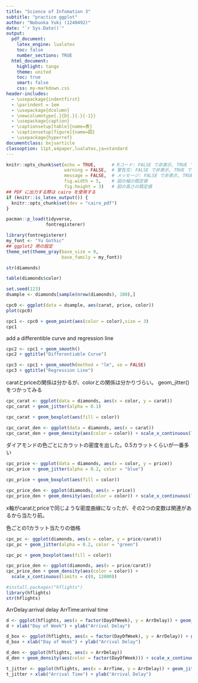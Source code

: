 ```yaml
---
title: "Science of Infomation 3"
subtitle: "practice ggplot"
author: "Nobuoka Yuki (1240492)"
date: "`r Sys.Date()`"
output:
  pdf_document:
    latex_engine: lualatex
    toc: false
    number_sections: TRUE
  html_document:
    highlight: tango
    theme: united
    toc: true
    smart: false
    css: my-markdown.css
header-includes:
  - \usepackage{indentfirst}
  - \parindent = 1em
  - \usepackage{dcolumn}
  - \newcolumntype{.}{D{.}{.}{-1}}
  - \usepackage{caption}
  - \captionsetup[table]{name=表}
  - \captionsetup[figure]{name=図}
  - \usepackage{hyperref}
documentclass: bxjsarticle
classoption: 11pt,a4paper,lualatex,ja=standard
---
```


```r
knitr::opts_chunk$set(echo = TRUE,      # Rコード: FALSE で非表示, TRUE で表示
                      warning = FALSE,  # 警告文: FALSE で非表示, TRUE で表示
                      message = FALSE,  # メッセージ: FALSE で非表示, TRUE で表示
                      fig.width = 5,    # 図の幅の既定値
                      fig.height = 3)   # 図の高さの既定値
## PDF に出力する際は cairo を使用する
if (knitr::is_latex_output()) {
  knitr::opts_chunk$set(dev = "cairo_pdf")
}
```


```r
pacman::p_load(tidyverse, 
               fontregisterer)
```


```r
library(fontregisterer)
my_font <- "Yu Gothic"
## ggplot2 用の設定
theme_set(theme_gray(base_size = 9,
                     base_family = my_font))
```

```r
str(diamonds)
```

```r
table(diamonds$color)
```

```r
set.seed(123)
dsample <- diamonds[sample(nrow(diamonds), 100),]
```

```r
cpc0 <- ggplot(data = dsample, aes(carat, price, color))
plot(cpc0)
```

```r
cpc1 <- cpc0 + geom_point(aes(color = color),size = 3)
cpc1
```

add a differentible curve and regression line

```r
cpc2 <- cpc1 + geom_smooth()
cpc2 + ggtitle("Differentiable Curve")
```

```r
cpc3 <- cpc1 + geom_smooth(method = "lm", se = FALSE)
cpc3 + ggtitle("Regression Line")
```

caratとpriceの関係は分かるが、colorとの関係は分かりづらい。
geom_jitter()をつかってみる

```r
cpc_carat <- ggplot(data = diamonds, aes(x = color, y = carat))
cpc_carat + geom_jitter(alpha = 0.1)
```

```r
cpc_carat + geom_boxplot(aes(fill = color))
```

```r
cpc_carat_den <- ggplot(data = diamonds, aes(x = carat))
cpc_carat_den + geom_density(aes(color = color)) + scale_x_continuous(limits = c(0,3))
```

ダイアモンドの色ごとにカラットの密度を出した。0.5カラットくらいが一番多い

```r
cpc_price <- ggplot(data = diamonds, aes(x = color, y = price))
cpc_price + geom_jitter(alpha = 0.2, color = "blue")
```

```r
cpc_price + geom_boxplot(aes(fill = color))
```

```r
cpc_price_den <- ggplot(diamonds, aes(x = price))
cpc_price_den + geom_density(aes(color = color)) + scale_x_continuous(limits = c(0, 17000))
```

x軸がcaratとpriceで同じような密度曲線になったが、その2つの変数は関連があるから当たり前。

色ごとの1カラット当たりの価格

```r
cpc_pc <- ggplot(diamonds, aes(x = color, y = price/carat))
cpc_pc + geom_jitter(alpha = 0.2, color = "green")
```

```r
cpc_pc + geom_boxplot(aes(fill = color))
```


```r
cpc_price_den <- ggplot(diamonds, aes(x = price/carat))
cpc_price_den + geom_density(aes(color = color)) +
  scale_x_continuous(limits = c(0, 12000))
```

```r
#install.packages("hflights")
library(hflights)
str(hflights)
```

ArrDelay:arrival delay
ArrTime:arrival time

```r
d <- ggplot(hflights, aes(x = factor(DayOfWeek), y = ArrDelay)) + geom_point()
d + xlab("Day of Week") + ylab("Arrival Delay")
```


```r
d_box <- ggplot(hflights, aes(x = factor(DayOfWeek), y = ArrDelay)) + geom_boxplot()
d_box + xlab("Day of Week") + ylab("Arrival Delay")
```


```r
d_den <- ggplot(hflights, aes(x = ArrDelay))
d_den + geom_density(aes(color = factor(DayOfWeek))) + scale_x_continuous(limits = c(0, 250))
```

```r
t_jitter <- ggplot(hflights, aes(x = ArrTime, y = ArrDelay)) + geom_jitter(alpha = 0.1)
t_jitter + xlab("Arrival Time") + ylab("Arrival Delay")
```









































